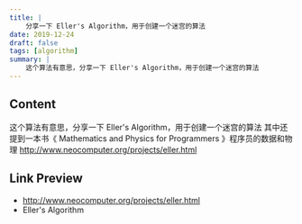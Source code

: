 ```yaml
---
title: |
    分享一下 Eller's Algorithm，用于创建一个迷宫的算法
date: 2019-12-24
draft: false
tags: [algorithm]
summary: |
    这个算法有意思，分享一下 Eller's Algorithm，用于创建一个迷宫的算法
---
```


## Content

这个算法有意思，分享一下 Eller's Algorithm，用于创建一个迷宫的算法
其中还提到一本书《 Mathematics and Physics for Programmers 》程序员的数据和物理
http://www.neocomputer.org/projects/eller.html

## Link Preview

- http://www.neocomputer.org/projects/eller.html
- Eller's Algorithm
